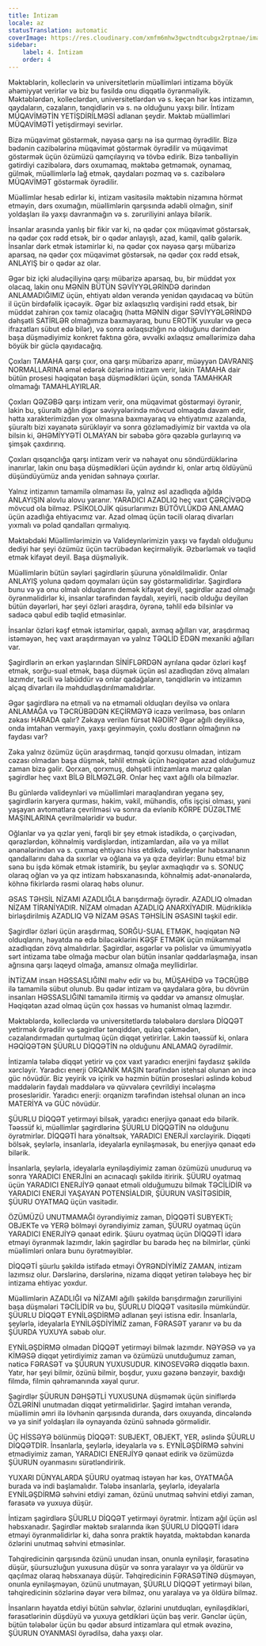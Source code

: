 ```yaml
---
title: İntizam
locale: az
statusTranslation: automatic
coverImage: https://res.cloudinary.com/xmfm6mhw3gwctndtcubgx2rptnae/image/upload/v1740337243/small_cover_educacion_fundamental_a051170f1c.webp
sidebar:
    label: 4. İntizam
    order: 4
---
```

Məktəblərin, kolleclərin və universitetlərin müəllimləri intizama böyük əhəmiyyət verirlər və biz bu fəsildə onu diqqətlə öyrənməliyik. Məktəblərdən, kolleclərdən, universitetlərdən və s. keçən hər kəs intizamın, qaydaların, cəzaların, tənqidlərin və s. nə olduğunu yaxşı bilir. İntizam MÜQAVİMƏTİN YETİŞDİRİLMƏSİ adlanan şeydir. Məktəb müəllimləri MÜQAVİMƏTİ yetişdirməyi sevirlər.

Bizə müqavimət göstərmək, nəyəsə qarşı nə isə qurmaq öyrədilir. Bizə bədənin cazibələrinə müqavimət göstərmək öyrədilir və müqavimət göstərmək üçün özümüzü qamçılayırıq və tövbə edirik. Bizə tənbəlliyin gətirdiyi cazibələrə, dərs oxumamaq, məktəbə getməmək, oynamaq, gülmək, müəllimlərlə lağ etmək, qaydaları pozmaq və s. cazibələrə MÜQAVİMƏT göstərmək öyrədilir.

Müəllimlər hesab edirlər ki, intizam vasitəsilə məktəbin nizamına hörmət etməyin, dərs oxumağın, müəllimlərin qarşısında ədəbli olmağın, sinif yoldaşları ilə yaxşı davranmağın və s. zəruriliyini anlaya bilərik.

İnsanlar arasında yanlış bir fikir var ki, nə qədər çox müqavimət göstərsək, nə qədər çox rədd etsək, bir o qədər anlayışlı, azad, kamil, qalib gələrik. İnsanlar dərk etmək istəmirlər ki, nə qədər çox nəyəsə qarşı mübarizə aparsaq, nə qədər çox müqavimət göstərsək, nə qədər çox rədd etsək, ANLAYIŞ bir o qədər az olar.

Əgər biz içki aludəçiliyinə qarşı mübarizə aparsaq, bu, bir müddət yox olacaq, lakin onu MƏNİN BÜTÜN SƏVİYYƏLƏRİNDƏ dərindən ANLAMADIĞIMIZ üçün, ehtiyatı əldən verəndə yenidən qayıdacaq və bütün il üçün birdəfəlik içəcəyik. Əgər biz əxlaqsızlıq vərdişini rədd etsək, bir müddət zahirən çox təmiz olacağıq (hətta MƏNİN digər SƏVİYYƏLƏRİNDƏ dəhşətli SATİRLƏR olmağımıza baxmayaraq, bunu EROTİK yuxular və gecə ifrazatları sübut edə bilər), və sonra əxlaqsızlığın nə olduğunu dərindən başa düşmədiyimiz konkret faktına görə, əvvəlki əxlaqsız əməllərimizə daha böyük bir güclə qayıdacağıq.

Çoxları TAMAHA qarşı çıxır, ona qarşı mübarizə aparır, müəyyən DAVRANIŞ NORMALLARINA əməl edərək özlərinə intizam verir, lakin TAMAHA dair bütün prosesi həqiqətən başa düşmədikləri üçün, sonda TAMAHKAR olmamağı TAMAHLAYIRLAR.

Çoxları QƏZƏBƏ qarşı intizam verir, ona müqavimət göstərməyi öyrənir, lakin bu, şüuraltı ağlın digər səviyyələrində mövcud olmaqda davam edir, hətta xarakterimizdən yox olmasına baxmayaraq və ehtiyatımız azalanda, şüuraltı bizi xəyanətə sürükləyir və sonra gözləmədiyimiz bir vaxtda və ola bilsin ki, ƏHƏMİYYƏTİ OLMAYAN bir səbəbə görə qəzəblə gurlayırıq və şimşək çaxdırırıq.

Çoxları qısqanclığa qarşı intizam verir və nəhayət onu söndürdüklərinə inanırlar, lakin onu başa düşmədikləri üçün aydındır ki, onlar artıq öldüyünü düşündüyümüz anda yenidən səhnəyə çıxırlar.

Yalnız intizamın tamamilə olmaması ilə, yalnız əsl azadlıqda ağılda ANLAYIŞIN alovlu alovu yaranır. YARADICI AZADLIQ heç vaxt ÇƏRÇİVƏDƏ mövcud ola bilməz. PSİKOLOJİK qüsurlarımızı BÜTÖVLÜKDƏ ANLAMAQ üçün azadlığa ehtiyacımız var. Azad olmaq üçün təcili olaraq divarları yıxmalı və polad qandalları qırmalıyıq.

Məktəbdəki Müəllimlərimizin və Valideynlərimizin yaxşı və faydalı olduğunu dediyi hər şeyi özümüz üçün təcrübədən keçirməliyik. Əzbərləmək və təqlid etmək kifayət deyil. Başa düşməliyik.

Müəllimlərin bütün səyləri şagirdlərin şüuruna yönəldilməlidir. Onlar ANLAYIŞ yoluna qədəm qoymaları üçün səy göstərməlidirlər. Şagirdlərə bunu və ya onu olmalı olduqlarını demək kifayət deyil, şagirdlər azad olmağı öyrənməlidirlər ki, insanlar tərəfindən faydalı, xeyirli, nəcib olduğu deyilən bütün dəyərləri, hər şeyi özləri araşdıra, öyrənə, təhlil edə bilsinlər və sadəcə qəbul edib təqlid etməsinlər.

İnsanlar özləri kəşf etmək istəmirlər, qapalı, axmaq ağılları var, araşdırmaq istəməyən, heç vaxt araşdırmayan və yalnız TƏQLİD EDƏN mexaniki ağılları var.

Şagirdlərin ən erkən yaşlarından SİNİFLƏRDƏN ayrılana qədər özləri kəşf etmək, sorğu-sual etmək, başa düşmək üçün əsl azadlıqdan zövq almaları lazımdır, təcili və labüddür və onlar qadağaların, tənqidlərin və intizamın alçaq divarları ilə məhdudlaşdırılmamalıdırlar.

Əgər şagirdlərə nə etməli və nə etməməli olduqları deyilsə və onlara ANLAMAĞA və TƏCRÜBƏDƏN KEÇİRMƏYƏ icazə verilməsə, bəs onların zəkası HARADA qalır? Zəkaya verilən fürsət NƏDİR? Əgər ağıllı deyiliksə, onda imtahan verməyin, yaxşı geyinməyin, çoxlu dostların olmağının nə faydası var?

Zəka yalnız özümüz üçün araşdırmaq, tənqid qorxusu olmadan, intizam cəzası olmadan başa düşmək, təhlil etmək üçün həqiqətən azad olduğumuz zaman bizə gəlir. Qorxan, qorxmuş, dəhşətli intizamlara məruz qalan şagirdlər heç vaxt BİLƏ BİLMƏZLƏR. Onlar heç vaxt ağıllı ola bilməzlər.

Bu günlərdə valideynləri və müəllimləri maraqlandıran yeganə şey, şagirdlərin karyera qurması, həkim, vəkil, mühəndis, ofis işçisi olması, yəni yaşayan avtomatlara çevrilməsi və sonra da evlənib KÖRPE DÜZƏLTME MAŞINLARINA çevrilmələridir və budur.

Oğlanlar və ya qızlar yeni, fərqli bir şey etmək istədikdə, o çərçivədən, qərəzlərdən, köhnəlmiş vərdişlərdən, intizamlardan, ailə və ya millət ənənələrindən və s. çıxmaq ehtiyacı hiss etdikdə, valideynlər həbsxananın qandallarını daha da sıxırlar və oğlana və ya qıza deyirlər: Bunu etmə! biz sənə bu işdə kömək etmək istəmirik, bu şeylər axmaqlıqdır və s. SONUÇ olaraq oğlan və ya qız intizam həbsxanasında, köhnəlmiş adət-ənənələrdə, köhnə fikirlərdə rəsmi olaraq həbs olunur.

ƏSAS TƏHSİL NİZAMI AZADLIĞLA barışdırmağı öyrədir. AZADLIQ olmadan NİZAM TİRANİYADIR. NİZAM olmadan AZADLIQ ANARXİYADIR. Müdrikliklə birləşdirilmiş AZADLIQ VƏ NİZAM ƏSAS TƏHSİLİN ƏSASINI təşkil edir.

Şagirdlər özləri üçün araşdırmaq, SORĞU-SUAL ETMƏK, həqiqətən NƏ olduqlarını, həyatda nə edə biləcəklərini KƏŞF ETMƏK üçün mükəmməl azadlıqdan zövq almalıdırlar. Şagirdlər, əsgərlər və polislər və ümumiyyətlə sərt intizama tabe olmağa məcbur olan bütün insanlar qəddarlaşmağa, insan ağrısına qarşı laqeyd olmağa, amansız olmağa meyllidirlər.

İNTİZAM insan HƏSSASLIĞINI məhv edir və bu, MÜŞAHİDƏ və TƏCRÜBƏ ilə tamamilə sübut olunub. Bu qədər intizam və qaydalara görə, bu dövrün insanları HƏSSASLIĞINI tamamilə itirmiş və qəddar və amansız olmuşlar. Həqiqətən azad olmaq üçün çox həssas və humanist olmaq lazımdır.

Məktəblərdə, kolleclərdə və universitetlərdə tələbələrə dərslərə DİQQƏT yetirmək öyrədilir və şagirdlər tənqiddən, qulaq çəkmədən, cəzalandırmadan qurtulmaq üçün diqqət yetirirlər. Lakin təəssüf ki, onlara HƏQİQƏTƏN ŞÜURLU DİQQƏTİN nə olduğunu ANLAMAQ öyrədilmir.

İntizamla tələbə diqqət yetirir və çox vaxt yaradıcı enerjini faydasız şəkildə xərcləyir. Yaradıcı enerji ORQANİK MAŞIN tərəfindən istehsal olunan ən incə güc növüdür. Biz yeyirik və içirik və həzmin bütün prosesləri əslində kobud maddələrin faydalı maddələrə və qüvvələrə çevrildiyi incələşmə prosesləridir. Yaradıcı enerji: orqanizm tərəfindən istehsal olunan ən incə MATERİYA və GÜC növüdür.

ŞÜURLU DİQQƏT yetirməyi bilsək, yaradıcı enerjiyə qənaət edə bilərik. Təəssüf ki, müəllimlər şagirdlərinə ŞÜURLU DİQQƏTİN nə olduğunu öyrətmirlər. DİQQƏTİ hara yönəltsək, YARADICI ENERJİ xərcləyirik. Diqqəti bölsək, şeylərlə, insanlarla, ideyalarla eyniləşməsək, bu enerjiyə qənaət edə bilərik.

İnsanlarla, şeylərlə, ideyalarla eyniləşdiyimiz zaman özümüzü unuduruq və sonra YARADICI ENERJİni ən acınacaqlı şəkildə itiririk. ŞÜURU oyatmaq üçün YARADICI ENERJİYƏ qənaət etməli olduğumuzu bilmək TƏCİLİDİR və YARADICI ENERJİ YAŞAYAN POTENSİALDIR, ŞÜURUN VASİTƏSİDİR, ŞÜURU OYATMAQ üçün vasitədir.

ÖZÜMÜZÜ UNUTMAMAĞI öyrəndiyimiz zaman, DİQQƏTİ SUBYEKTi; OBJEKTe və YERƏ bölməyi öyrəndiyimiz zaman, ŞÜURU oyatmaq üçün YARADICI ENERJİYƏ qənaət edirik. Şüuru oyatmaq üçün DİQQƏTİ idarə etməyi öyrənmək lazımdır, lakin şagirdlər bu barədə heç nə bilmirlər, çünki müəllimləri onlara bunu öyrətməyiblər.

DİQQƏTİ şüurlu şəkildə istifadə etməyi ÖYRƏNDİYİMİZ ZAMAN, intizam lazımsız olur. Dərslərinə, dərslərinə, nizama diqqət yetirən tələbəyə heç bir intizama ehtiyac yoxdur.

Müəllimlərin AZADLIĞI və NİZAMI ağıllı şəkildə barışdırmağın zəruriliyini başa düşmələri TƏCİLİDİR və bu, ŞÜURLU DİQQƏT vasitəsilə mümkündür. ŞÜURLU DİQQƏT EYNİLƏŞDİRMƏ adlanan şeyi istisna edir. İnsanlarla, şeylərlə, ideyalarla EYNİLƏŞDİYİMİZ zaman, FƏRASƏT yaranır və bu da ŞÜURDA YUXUYA səbəb olur.

EYNİLƏŞDİRMƏ olmadan DİQQƏT yetirməyi bilmək lazımdır. NƏYƏSƏ və ya KİMƏSƏ diqqət yetirdiyimiz zaman və özümüzü unutduğumuz zaman, nəticə FƏRASƏT və ŞÜURUN YUXUSUDUR. KINOSEVƏRƏ diqqətlə baxın. Yatır, hər şeyi bilmir, özünü bilmir, boşdur, yuxu gəzənə bənzəyir, baxdığı filmdə, filmin qəhrəmanında xəyal qurur.

Şagirdlər ŞÜURUN DƏHŞƏTLİ YUXUSUNA düşməmək üçün siniflərdə ÖZLƏRİNİ unutmadan diqqət yetirməlidirlər. Şagird imtahan verəndə, müəllimin əmri ilə lövhənin qarşısında duranda, dərs oxuyanda, dincələndə və ya sinif yoldaşları ilə oynayanda özünü səhnədə görməlidir.

ÜÇ HİSSƏYƏ bölünmüş DİQQƏT: SUBJEKT, OBJEKT, YER, əslində ŞÜURLU DİQQƏTDİR. İnsanlarla, şeylərlə, ideyalarla və s. EYNİLƏŞDİRMƏ səhvini etmədiyimiz zaman, YARADICI ENERJİYƏ qənaət edirik və özümüzdə ŞÜURUN oyanmasını sürətləndiririk.

YUXARI DÜNYALARDA ŞÜURU oyatmaq istəyən hər kəs, OYATMAĞA burada və indi başlamalıdır. Tələbə insanlarla, şeylərlə, ideyalarla EYNİLƏŞDİRMƏ səhvini etdiyi zaman, özünü unutmaq səhvini etdiyi zaman, fərasətə və yuxuya düşür.

İntizam şagirdlərə ŞÜURLU DİQQƏT yetirməyi öyrətmir. İntizam ağıl üçün əsl həbsxanadır. Şagirdlər məktəb sıralarında ikən ŞÜURLU DİQQƏTİ idarə etməyi öyrənməlidirlər ki, daha sonra praktik həyatda, məktəbdən kənarda özlərini unutmaq səhvini etməsinlər.

Təhqiredicinin qarşısında özünü unudan insan, onunla eyniləşir, fərasətinə düşür, şüursuzluğun yuxusuna düşür və sonra yaralayır və ya öldürür və qaçılmaz olaraq həbsxanaya düşür. Təhqiredicinin FƏRASƏTİNƏ düşməyən, onunla eyniləşməyən, özünü unutmayan, ŞÜURLU DİQQƏT yetirməyi bilən, təhqiredicinin sözlərinə dəyər verə bilməz, onu yaralaya və ya öldürə bilməz.

İnsanların həyatda etdiyi bütün səhvlər, özlərini unutduqları, eyniləşdikləri, fərasətlərinin düşdüyü və yuxuya getdikləri üçün baş verir. Gənclər üçün, bütün tələbələr üçün bu qədər absurd intizamlara qul etmək əvəzinə, ŞÜURUN OYANMASI öyrədilsə, daha yaxşı olar.
